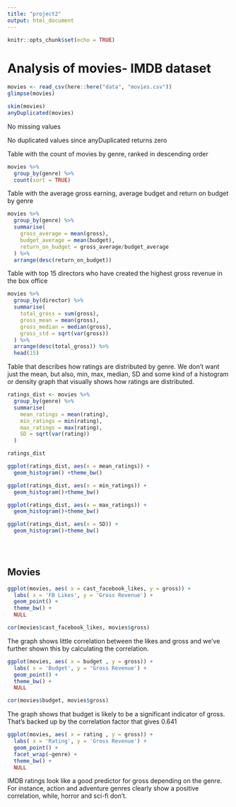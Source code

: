 ```yaml
---
title: "project2"
output: html_document
---
```


```r
knitr::opts_chunk$set(echo = TRUE)
```

# Analysis of movies- IMDB dataset

  
```r

movies <- read_csv(here::here("data", "movies.csv"))
glimpse(movies)

```


```r
skim(movies)
anyDuplicated(movies)

```
No missing values

No duplicated values since anyDuplicated returns zero



Table with the count of movies by genre, ranked in descending order
```r
movies %>% 
  group_by(genre) %>% 
  count(sort = TRUE)
```



Table with the average gross earning, average budget and return on budget by genre
```r
movies %>% 
  group_by(genre) %>% 
  summarise(
    gross_average = mean(gross),
    budget_average = mean(budget),
    return_on_budget = gross_average/budget_average
  ) %>% 
  arrange(desc(return_on_budget))

```



Table with top 15 directors who have created the highest gross revenue in the box office
```r
movies %>%
  group_by(director) %>% 
  summarise(
    total_gross = sum(gross),
    gross_mean = mean(gross),
    gross_median = median(gross),
    gross_std = sqrt(var(gross))
  ) %>% 
  arrange(desc(total_gross)) %>% 
  head(15)
```



Table that describes how ratings are distributed by genre. We don't want just the mean, but also, min, max, median, SD and some kind of a histogram or density graph that visually shows how ratings are distributed.
```r
ratings_dist <- movies %>% 
  group_by(genre) %>% 
  summarise(
    mean_ratings = mean(rating),
    min_ratings = min(rating),
    max_ratings = max(rating),
    SD = sqrt(var(rating))
  )

ratings_dist

ggplot(ratings_dist, aes(x = mean_ratings)) +
  geom_histogram() +theme_bw()

ggplot(ratings_dist, aes(x = min_ratings)) +
  geom_histogram()+theme_bw()

ggplot(ratings_dist, aes(x = max_ratings)) +
  geom_histogram()+theme_bw()

ggplot(ratings_dist, aes(x = SD)) +
  geom_histogram()+theme_bw()

  
  
```


## Movies

```r
ggplot(movies, aes( x = cast_facebook_likes, y = gross)) +
  labs( x = 'FB Likes', y = 'Gross Revenue') +
  geom_point() +
  theme_bw() +
  NULL

cor(movies$cast_facebook_likes, movies$gross)

```
The graph shows little correlation between the likes and gross and we've further shown this by calculating the correlation.


```r
ggplot(movies, aes( x = budget , y = gross)) +
  labs( x = 'Budget', y = 'Gross Revenue') +
  geom_point() +
  theme_bw() +
  NULL

cor(movies$budget, movies$gross)

```
The graph shows that budget is likely to be a significant indicator of gross. That's backed up by the correlation factor that gives 0.641

  
```r
ggplot(movies, aes( x = rating , y = gross)) +
  labs( x = 'Rating', y = 'Gross Revenue') +
  geom_point() + 
  facet_wrap(~genre) +
  theme_bw() +
  NULL

```
IMDB ratings look like a good predictor for gross depending on the genre. For instance, action and adventure genres clearly show a positive correlation, while, horror and sci-fi don't.

